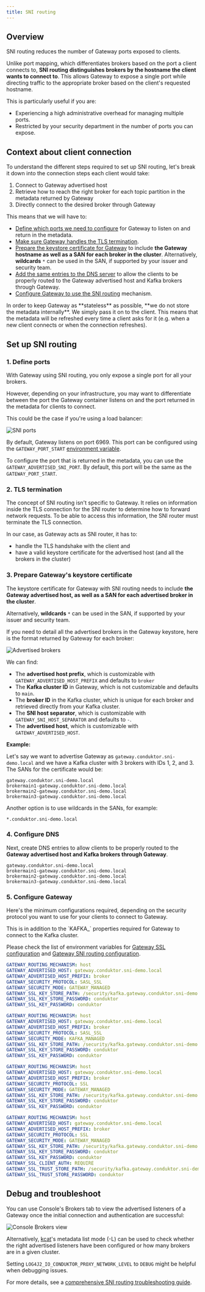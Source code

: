 ```yaml
---
title: SNI routing
---
```

## Overview

SNI routing reduces the number of Gateway ports exposed to clients.

Unlike port mapping, which differentiates brokers based on the port a client connects to, **SNI routing distinguishes brokers by the hostname the client wants to connect to**. This allows Gateway to expose a single port while directing traffic to the appropriate broker based on the client's requested hostname.

This is particularly useful if you are:


- Experiencing a high administrative overhead for managing multiple ports.
- Restricted by your security department in the number of ports you can expose.

## Context about client connection

To understand the different steps required to set up SNI routing, let's break it down into the connection steps each client would take:


1. Connect to Gateway advertised host
2. Retrieve how to reach the right broker for each topic partition in the metadata returned by Gateway
3. Directly connect to the desired broker through Gateway

This means that we will have to:

- [Define which ports we need to configure](#1-define-ports) for Gateway to listen on and return in the metadata.
- [Make sure Gateway handles the TLS termination](#2-tls-termination).
- [Prepare the keystore certificate for Gateway](#3-prepare-gateways-keystore-certificate) to include **the Gateway hostname as well as a SAN for each broker in the cluster**. Alternatively, **wildcards** `*` can be used in the SAN, if supported by your issuer and security team.
- [Add the same entries to the DNS server](#4-configure-dns) to allow the clients to be properly routed to the Gateway advertised host and Kafka brokers through Gateway.
- [Configure Gateway to use the SNI routing](#5-configure-gateway) mechanism.

<Note>
In order to keep Gateway as **stateless** as possible, **we do not store the metadata internally**. We simply pass it on to the client. This means that the metadata will be refreshed every time a client asks for it (e.g. when a new client connects or when the connection refreshes).
</Note>

## Set up SNI routing

### 1. Define ports

With Gateway using SNI routing, you only expose a single port for all your brokers.

However, depending on your infrastructure, you may want to differentiate between the port the Gateway container listens on and the port returned in the metadata for clients to connect.

This could be the case if you're using a load balancer:

![SNI ports](/images/ports-sni.png)

By default, Gateway listens on port 6969. This port can be configured using the `GATEWAY_PORT_START` [environment variable](/gateway/configuration/env-variables/#port--sni-routing).

To configure the port that is returned in the metadata, you can use the `GATEWAY_ADVERTISED_SNI_PORT`. By default, this port will be the same as the `GATEWAY_PORT_START`.

### 2. TLS termination

The concept of SNI routing isn't specific to Gateway. It relies on information inside the TLS connection for the SNI router to determine how to forward network requests. To be able to access this information, the SNI router must terminate the TLS connection.

In our case, as Gateway acts as SNI router, it has to:

- handle the TLS handshake with the client and
- have a valid keystore certificate for the advertised host (and all the brokers in the cluster)

### 3. Prepare Gateway's keystore certificate

The keystore certificate for Gateway with SNI routing needs to include **the Gateway advertised host, as well as a SAN for each advertised broker in the cluster**.

Alternatively, **wildcards** `*` can be used in the SAN, if supported by your issuer and security team.

If you need to detail all the advertised brokers in the Gateway keystore, here is the format returned by Gateway for each broker:

![Advertised brokers](/images/advertised-brokers.png)

We can find:

- The **advertised host prefix**, which is customizable with `GATEWAY_ADVERTISED_HOST_PREFIX` and defaults to `broker`
- The **Kafka cluster ID** in Gateway, which is not customizable and defaults to `main`.
- The **broker ID** in the Kafka cluster, which is unique for each broker and retrieved directly from your Kafka cluster.
- The **SNI host separator**, which is customizable with `GATEWAY_SNI_HOST_SEPARATOR` and defaults to `-`.
- The **advertised host**, which is customizable with `GATEWAY_ADVERTISED_HOST`.

**Example:**

Let's say we want to advertise Gateway as `gateway.conduktor.sni-demo.local` and we have a Kafka cluster with 3 brokers with IDs 1, 2, and 3. The SANs for the certificate would be:

```properties
gateway.conduktor.sni-demo.local
brokermain1-gateway.conduktor.sni-demo.local
brokermain2-gateway.conduktor.sni-demo.local
brokermain3-gateway.conduktor.sni-demo.local
```

Another option is to use wildcards in the SANs, for example:

```properties
*.conduktor.sni-demo.local
```

### 4. Configure DNS

Next, create DNS entries to allow clients to be properly routed to the **Gateway advertised host and Kafka brokers through Gateway**.

```properties
gateway.conduktor.sni-demo.local
brokermain1-gateway.conduktor.sni-demo.local
brokermain2-gateway.conduktor.sni-demo.local
brokermain3-gateway.conduktor.sni-demo.local
```

### 5. Configure Gateway

Here's the minimum configurations required, depending on the security protocol you want to use for your clients to connect to Gateway.

<Note> 
This is in addition to the `KAFKA_` properties required for Gateway to connect to the Kafka cluster.

Please check the list of environment variables for [Gateway SSL configuration](/gateway/configuration/env-variables/#SSL) and [Gateway SNI routing configuration](/gateway/configuration/env-variables/#port--sni-routing).
</Note>

<Tabs>
<Tab title="SASL_SSL">

```yaml
GATEWAY_ROUTING_MECHANISM: host
GATEWAY_ADVERTISED_HOST: gateway.conduktor.sni-demo.local
GATEWAY_ADVERTISED_HOST_PREFIX: broker
GATEWAY_SECURITY_PROTOCOL: SASL_SSL
GATEWAY_SECURITY_MODE: GATEWAY_MANAGED
GATEWAY_SSL_KEY_STORE_PATH: /security/kafka.gateway.conduktor.sni-demo.local.keystore.jks
GATEWAY_SSL_KEY_STORE_PASSWORD: conduktor
GATEWAY_SSL_KEY_PASSWORD: conduktor
```

</Tab>
<Tab title="DELEGATED_SASL_SSL">

```yaml
GATEWAY_ROUTING_MECHANISM: host
GATEWAY_ADVERTISED_HOST: gateway.conduktor.sni-demo.local
GATEWAY_ADVERTISED_HOST_PREFIX: broker
GATEWAY_SECURITY_PROTOCOL: SASL_SSL
GATEWAY_SECURITY_MODE: KAFKA_MANAGED
GATEWAY_SSL_KEY_STORE_PATH: /security/kafka.gateway.conduktor.sni-demo.local.keystore.jks
GATEWAY_SSL_KEY_STORE_PASSWORD: conduktor
GATEWAY_SSL_KEY_PASSWORD: conduktor
```

</Tab>
<Tab title="TLS">

```yaml
GATEWAY_ROUTING_MECHANISM: host
GATEWAY_ADVERTISED_HOST: gateway.conduktor.sni-demo.local
GATEWAY_ADVERTISED_HOST_PREFIX: broker
GATEWAY_SECURITY_PROTOCOL: SSL
GATEWAY_SECURITY_MODE: GATEWAY_MANAGED
GATEWAY_SSL_KEY_STORE_PATH: /security/kafka.gateway.conduktor.sni-demo.local.keystore.jks
GATEWAY_SSL_KEY_STORE_PASSWORD: conduktor
GATEWAY_SSL_KEY_PASSWORD: conduktor
```

</Tab>
<Tab title="mTLS">

```yaml
GATEWAY_ROUTING_MECHANISM: host
GATEWAY_ADVERTISED_HOST: gateway.conduktor.sni-demo.local
GATEWAY_ADVERTISED_HOST_PREFIX: broker
GATEWAY_SECURITY_PROTOCOL: SSL
GATEWAY_SECURITY_MODE: GATEWAY_MANAGED
GATEWAY_SSL_KEY_STORE_PATH: /security/kafka.gateway.conduktor.sni-demo.local.keystore.jks
GATEWAY_SSL_KEY_STORE_PASSWORD: conduktor
GATEWAY_SSL_KEY_PASSWORD: conduktor
GATEWAY_SSL_CLIENT_AUTH: REQUIRE
GATEWAY_SSL_TRUST_STORE_PATH: /security/kafka.gateway.conduktor.sni-demo.local.truststore.jks
GATEWAY_SSL_TRUST_STORE_PASSWORD: conduktor
```

</Tab>
</Tabs>

## Debug and troubleshoot

You can use Console's Brokers tab to view the advertised listeners of a Gateway once the initial connection and authentication are successful:

![Console Brokers view](/images/console-broker-view.png)

Alternatively, [kcat](https://github.com/edenhill/kcat)'s metadata list mode (-L) can be used to check whether the right advertised listeners have been configured or how many brokers are in a given cluster.

Setting `LOG4J2_IO_CONDUKTOR_PROXY_NETWORK_LEVEL` to `DEBUG` might be helpful when debugging issues.

For more details, see a [comprehensive SNI routing troubleshooting guide](https://support.conduktor.io/hc/en-gb/articles/29104372472977-Conduktor-Gateway-SNI-Routing-Troubleshooting-Guide).

